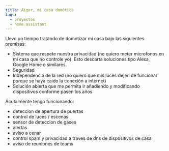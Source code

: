 ```yaml
---
title: Aigor, mi casa domótica
tags:
  - proyectos
  - home assistant
---
```


Llevo un tiempo tratando de domotizar mi casa bajo las siguientes premisas:

- Sistema que respete nuestra privacidad (no quiero meter microfonos en mi casa que no controle yo). Esto descarta soluciones tipo Alexa, Google Home o similares.
- Seguridad
- Independencia de la red (no quiero que mis luces dejen de funcionar porque se haya caido la conexión a internet)
- Solución abierta que me permita ir añadiendo y modificando dispositivos conforme pasen los años

Acutalmente tengo funcionando:

- deteccion de apertura de puertas
- control de luces / escenas
- sensor de deteccion de gases
- alertas
- aviso a cenar
- control spam y privacidad a traves de dns de dispositivos de casa
- aviso de reuniones de teams


